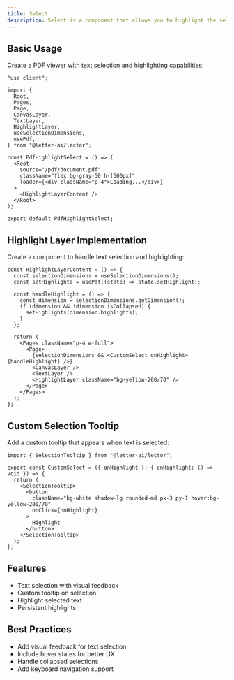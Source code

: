 ```yaml
---
title: Select
description: Select is a component that allows you to highlight the selected text in a PDF.
---
```



<PdfHighlightSelect />

## Basic Usage

Create a PDF viewer with text selection and highlighting capabilities:

```tsx
"use client";

import {
  Root,
  Pages,
  Page,
  CanvasLayer,
  TextLayer,
  HighlightLayer,
  useSelectionDimensions,
  usePdf,
} from "@letter-ai/lector";

const PdfHighlightSelect = () => (
  <Root
    source="/pdf/document.pdf"
    className="flex bg-gray-50 h-[500px]"
    loader={<div className="p-4">Loading...</div>}
  >
    <HighlightLayerContent />
  </Root>
);

export default PdfHighlightSelect;
```

## Highlight Layer Implementation

Create a component to handle text selection and highlighting:

```tsx
const HighlightLayerContent = () => {
  const selectionDimensions = useSelectionDimensions();
  const setHighlights = usePdf((state) => state.setHighlight);

  const handleHighlight = () => {
    const dimension = selectionDimensions.getDimension();
    if (dimension && !dimension.isCollapsed) {
      setHighlights(dimension.highlights);
    }
  };

  return (
    <Pages className="p-4 w-full">
      <Page>
        {selectionDimensions && <CustomSelect onHighlight={handleHighlight} />}
        <CanvasLayer />
        <TextLayer />
        <HighlightLayer className="bg-yellow-200/70" />
      </Page>
    </Pages>
  );
};
```

## Custom Selection Tooltip

Add a custom tooltip that appears when text is selected:

```tsx
import { SelectionTooltip } from "@letter-ai/lector";

export const CustomSelect = ({ onHighlight }: { onHighlight: () => void }) => {
  return (
    <SelectionTooltip>
      <button
        className="bg-white shadow-lg rounded-md px-3 py-1 hover:bg-yellow-200/70"
        onClick={onHighlight}
      >
        Highlight
      </button>
    </SelectionTooltip>
  );
};
```

## Features

- Text selection with visual feedback
- Custom tooltip on selection
- Highlight selected text
- Persistent highlights

## Best Practices

- Add visual feedback for text selection
- Include hover states for better UX
- Handle collapsed selections
- Add keyboard navigation support
